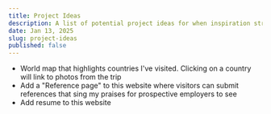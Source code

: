 ```yaml
---
title: Project Ideas
description: A list of potential project ideas for when inspiration strikes.
date: Jan 13, 2025
slug: project-ideas
published: false
---
```


- World map that highlights countries I've visited. Clicking on a country will link to photos from the trip
- Add a "Reference page" to this website where visitors can submit references that sing my praises for prospective employers to see
- Add resume to this website
